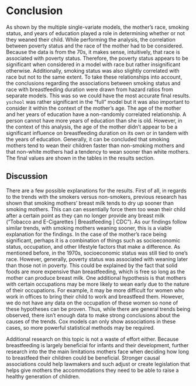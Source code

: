 # Conclusion  

As shown by the multiple single-variate models, the mother's race, smoking status, and years of education played a role in determining whether or not they weaned their child. While performing the analysis, the correlation between poverty status and the race of the mother had to be considered. Because the data is from the 70s, it makes sense, intuitively, that race is associated with poverty status. Therefore, the poverty status appears to be significant when considered in a model with race but rather insignificant otherwise. Additionally, smoking status was also slightly correlated with race but not to the same extent. To take these relationships into account, the conclusions regarding the associations between smoking status and race with breastfeeding duration were drawn from hazard ratios from separate models. This was so we could have the most accurate final results. `yschool` was rather significant in the "full" model but it was also important to consider it within the context of the mother's age. The age of the mother and her years of education have a non-randomly correlated relationship. A person cannot have more years of education than she is old. However, in the context of this analysis, the age of the mother didn't appear to be a significant influence on breastfeeding duration on its own or in tandem with the years of education. Generally, it can be concluded that smoking mothers tend to wean their children faster than non-smoking mothers and that non-white mothers had a tendency to wean sooner than white mothers. The final values are shown in the tables in the results section. 

## Discussion  

There are a few possible explanations for the results. First of all, in regards to the trends with the smokers versus non-smokers, previous research has shown that smoking mothers' breast milk tends to dry up sooner than smoking mothers. This can can essentially force them too wean their child after a certain point as they can no longer provide any breast milk (“Tobacco and E-Cigarettes | Breastfeeding | CDC”). As our findings follow similar trends, with smoking mothers weaning sooner, this is a viable explanation for the findings. In the case of the mother's race being significant, perhaps it is a combination of things such as socioeconomic status, occupation, and other lifestyle factors that make a difference. As mentioned before, in the 1970s, socioeconomic status was still tied to one's race. However, generally, poverty status was associated with weaning later than those not in poverty. This could be explained by the fact that solid foods are more expensive than breastfeeding, which is free so long as the mother can produce breast milk. One additional hypothesis is that mothers with certain occupations may be more likely to wean early due to the nature of their occupations. For example, it may be more difficult for women who work in offices to bring their child to work and breastfeed them. However, we do not have any data on the occupation of these women so none of these hypotheses can be proven. Thus, while there are general trends being observed, there isn't enough data to make strong conclusions about the causes of the trends. Cox models can only show associations in these cases, so more powerful statistical methods may be required.  

Additional research on this topic is not a waste of effort either. Because breastfeeding is largely beneficial for infants and their development, further research into the the main limitations mothers face when deciding how long to breastfeed their children could be beneficial. Stronger causal associations could help lawmakers and such adjust or create legislation that helps give mothers the accommodations they need to be able to raise a healthy generation of children.  
